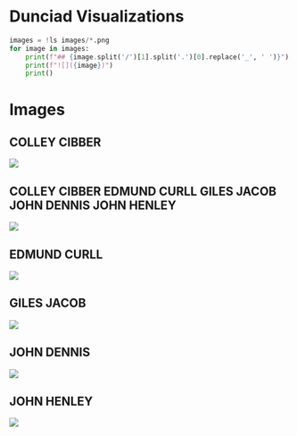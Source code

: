 # Dunciad Visualizations

```python
images = !ls images/*.png
for image in images:
    print(f"## {image.split('/')[1].split('.')[0].replace('_', ' ')}")
    print(f"![]({image})")
    print()
```

# Images 

## COLLEY CIBBER
![](images/COLLEY_CIBBER.dot_fdp.png)

## COLLEY CIBBER EDMUND CURLL GILES JACOB JOHN DENNIS JOHN HENLEY
![](images/COLLEY_CIBBER_EDMUND_CURLL_GILES_JACOB_JOHN_DENNIS_JOHN_HENLEY.dot_fdp.png)

## EDMUND CURLL
![](images/EDMUND_CURLL.dot_fdp.png)

## GILES JACOB
![](images/GILES_JACOB.dot_fdp.png)

## JOHN DENNIS
![](images/JOHN_DENNIS.dot_fdp.png)

## JOHN HENLEY
![](images/JOHN_HENLEY.dot_fdp.png)
